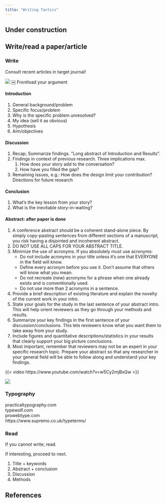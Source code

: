 ```yaml
---
title: "Writing Tactics"
---
```


:::{.callout-caution}
# Under construction
:::


## Write/read a paper/article

### Write

Consult recent articles in target journal!

![](images/writing.png)
￼
Frontload your argument

#### Introduction

1. General background/problem
2. Specific focus/problem
3. Why is the specific problem unresolved?
4. My idea (sell it as obvious)
5. Hypothesis
6. Aim/objectives

#### Discussion

1. Recap; Summarize findings. ”Long abstract of Introduction and Results”.
2. Findings in context of previous research. Three implications max.
    1. How does your story add to the conversation?
    2. How have you filled the gap?
3. Remaining issues, e.g.: How does the design limit your contribution? Directions for future research

#### Conclusion

1. What’s the key lesson from your story?
2. What is the inevitable story-in-waiting?

#### Abstract: after paper is done

1. A conference abstract should be a coherent stand-alone piece. By simply copy-pasting sentences from different sections of a manuscript, you risk having a disjointed and incoherent abstract.
2. DO NOT USE ALL CAPS FOR YOUR ABSTRACT TITLE.
3. Minimize the use of acronyms. If you absolutely must use acronyms:
    * Do not include acronyms in your title unless it’s one that EVERYONE in the field will know.
    * Define every acronym before you use it. Don't assume that others will know what you mean.
    * Do not recreate (new) acronyms for a phrase when one already exists and is conventionally used.
    * Do not use more than 2 acronyms in a sentence.
4. Provide a brief description of existing literature and explain the novelty of the current work in your intro.
5. State your goals for the study in the last sentence of your abstract intro. This will help orient reviewers as they go through your methods and results.
6. Summarize your key findings in the first sentence of your discussion/conclusions. This lets reviewers know what you want them to take away from your study.
7. Include figures and quantitative descriptions/statistics in your results that clearly support your big picture conclusions.
8. Most important, remember that reviewers may not be an expert in your specific research topic. Prepare your abstract so that any researcher in your general field will be able to follow along and understand your key findings.

{{< video https://www.youtube.com/watch?v=w5Cy2mjBxQw >}}

![](images/nature-abstract.jpeg)

### Typography

practicaltypography.com  
typewolf.com  
prowebtype.com  
https://www.supremo.co.uk/typeterms/  

### Read

If you cannot write; read.

If interesting, proceed to next.

1. Title + keywords
2. Abstract + conclusion
3. Discussion
4. Methods

## References

::: {#refs}
:::
